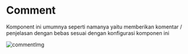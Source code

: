 # Comment

Komponent ini umumnya seperti namanya yaitu memberikan komentar / penjelasan dengan bebas sesuai dengan konfigurasi komponen ini

![commentImg](/images/common/comment/1.png)